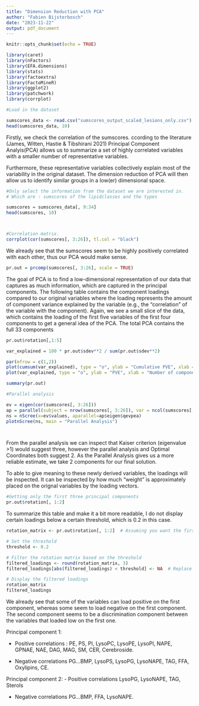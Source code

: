 ---
title: "Dimension Reduction with PCA"
author: "Fabien Bijsterbosch"
date: "2023-11-22"
output: pdf_document
---

```{r setup, include=FALSE}
knitr::opts_chunk$set(echo = TRUE)
```


```{r, warning=FALSE}
library(caret)
library(nFactors)
library(EFA.dimensions)
library(stats)
library(factoextra)
library(FactoMineR)
library(ggplot2)
library(patchwork)
library(corrplot)

```



```{r}
#Load in the dataset

sumscores_data <- read.csv("sumscores_output_scaled_lesions_only.csv")
head(sumscores_data, 10)

```


Firstly, we check the correlation of the sumscores. ccording to the literature (James, Witten, Hastie & Tibshirani 2021) Principal Component Analyis(PCA) allows us to summarize a set of highly correlated variables with a smaller number of representative variables.

Furthermore, these representative variables collectively explain most of the variability in the original dataset. The dimension reduction of PCA will then allow us to identify similar groups in a low(er) dimensional space.


```{r}
#Only select the information from the dataset we are interested in. 
# Which are : sumscores of the lipidclasses and the types

sumscores = sumscores_data[, 9:34]
head(sumscores, 10)




```


```{r}
#Correlation matrix.
corrplot(cor(sumscores[, 3:26]), tl.col = "black")


```


We already see that the sumscores seem to be highly positively correlated with each other, thus our PCA would make sense.

```{r}
pr.out = prcomp(sumscores[, 3:26], scale = TRUE)

```

The goal of PCA is to find a low-dimensional representation of our data that captures as much information, which are captured in the principal components. The following table contains the component loadings compared to our original variables where the loading represents the amount of component variance explained
by the variable (e.g., the “correlation” of the variable with the component).
Again, we see a small slice of the data, which contains the loading of the first five variables of the first four components to get a general idea of the PCA. The total PCA contains the full 33 components


```{r}

pr.out$rotation[,1:5]


```



```{r}

var_explained = 100 * pr.out$sdev**2 / sum(pr.out$sdev**2)

par(mfrow = c(1,2))
plot(cumsum(var_explained), type = "o", ylab = "Cumulative PVE", xlab = "Number of components", col = "brown3")
plot(var_explained, type = "o", ylab = "PVE", xlab = "Number of components", col = "lightblue", xlim = c(0, 10))

```


```{r}
summary(pr.out)

```

```{r}
#Parallel analysis

ev = eigen(cor(sumscores[, 3:26]))
ap = parallel(subject = nrow(sumscores[, 3:26]), var = ncol(sumscores[, 3:26]), rep = 1000)
ns = nScree(x=ev$values, aparallel=ap$eigen$qevpea)
plotnScree(ns, main = "Parallel Analysis")




```


From the parallel analysis we can inspect that Kaiser criterion (eigenvalue >1) would suggest three, however the parallel analysis and Optimal Coordinates both suggest 2. As the Parallel Analysis gives us a more reliable estimate, we take 2 components for our final solution. 


To able to give meaning to these newly derived variables, the loadings will be inspected. It can be inspected by how much "weight" is approximately placed on the orignal variables by the loading vectors.






```{r}

#Getting only the first three principal components
pr.out$rotation[, 1:2]
```
To summarize this table and make it a bit more readable, I do not display certain loadings below a certain threshold, which is 0.2 in this case.

```{r}

rotation_matrix <- pr.out$rotation[, 1:2]  # Assuming you want the first 3 components

# Set the threshold
threshold <- 0.2

# Filter the rotation matrix based on the threshold
filtered_loadings <- round(rotation_matrix, 3)
filtered_loadings[abs(filtered_loadings) < threshold] <- NA  # Replace values below threshold with empty strings

# Display the filtered loadings
rotation_matrix
filtered_loadings


```
We already see that some of the variables can load positive on the first component, whereas some seem to load negative on the first component. The second component seems to be a discrimination component between the variables that loaded low on the first one.

Principal component 1:

- Positive correlations :
PE, PS, PI, LysoPC, LysoPE, LysoPI, NAPE, GPNAE, NAE, DAG, MAG, SM, CER, Cerebroside. 

- Negative correlations
PG...BMP, LysoPS, LysoPG, LysoNAPE, TAG, FFA, Oxylipins, CE.


Principal component 2:
- Positive correlations
LysoPG, LysoNAPE, TAG, Sterols

- Negative correlations
PG...BMP, FFA, LysoNAPE.







